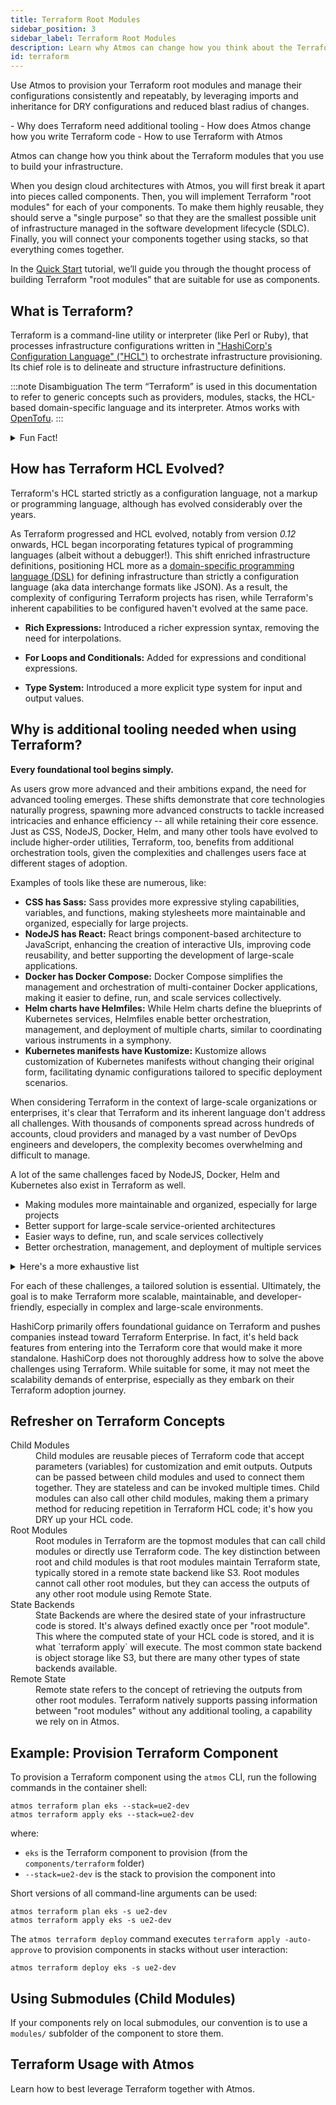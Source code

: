 ```yaml
---
title: Terraform Root Modules
sidebar_position: 3
sidebar_label: Terraform Root Modules
description: Learn why Atmos can change how you think about the Terraform modules that you use to build your infrastructure. 
id: terraform
---
```


Use Atmos to provision your Terraform root modules and manage their configurations consistently and repeatably, 
by leveraging imports and inheritance for DRY configurations and reduced blast radius of changes.

<KeyPoints>
- Why does Terraform need additional tooling
- How does Atmos change how you write Terraform code
- How to use Terraform with Atmos
</KeyPoints>

Atmos can change how you think about the Terraform modules that you use to build your infrastructure. 

When you design cloud architectures with Atmos, you will first break it apart into pieces called components. 
Then, you will implement Terraform "root modules" for each of your components. 
To make them highly reusable, they should serve a "single purpose" so that they are the smallest possible 
unit of infrastructure managed in the software development lifecycle (SDLC).
Finally, you will connect your components together using stacks, so that everything comes together. 

In the [Quick Start](/quick-start/simple) tutorial, we’ll guide you through the thought process of building Terraform "root modules" that are suitable for use as components.

## What is Terraform?

Terraform is a command-line utility or interpreter (like Perl or Ruby), that processes infrastructure configurations 
written in ["HashiCorp's Configuration Language" ("HCL")](https://en.wikipedia.org/wiki/HCL) to orchestrate infrastructure provisioning. 
Its chief role is to delineate and structure infrastructure definitions. 

:::note Disambiguation
The term “Terraform” is used in this documentation to refer to generic concepts such as providers, modules, stacks, the 
HCL-based domain-specific language and its interpreter. Atmos works with [OpenTofu](/core-concepts/projects/configuration/opentofu).
:::


<details>
<summary>Fun Fact!</summary>

HCL is backward compatible with JSON, although it's not a strict superset of JSON. 
HCL is more human-friendly and readable, while JSON is often used for machine-generated configurations. 
This means you can write Terraform configurations in HCL or JSON, and Terraform will understand them. 
This feature is particularly useful for programmatically generating configurations or integration with systems that already use JSON.
</details>

## How has Terraform HCL Evolved?

Terraform's HCL started strictly as a configuration language, not a markup or programming language, although has evolved
considerably over the years. 

As Terraform progressed and HCL evolved, notably from version _0.12_ onwards, HCL began incorporating fetatures typical
of programming languages (albeit without a debugger!). This shift enriched infrastructure definitions, positioning HCL
more as a [domain-specific programming language (DSL)](https://en.wikipedia.org/wiki/Domain-specific_language) for
defining infrastructure than strictly a configuration language (aka data interchange formats like JSON). As a result,
the complexity of configuring Terraform projects has risen, while Terraform's inherent capabilities to be configured
haven't evolved at the same pace.

- **Rich Expressions:** Introduced a richer expression syntax, removing the need for interpolations.

- **For Loops and Conditionals:** Added for expressions and conditional expressions.

- **Type System:** Introduced a more explicit type system for input and output values.

## Why is additional tooling needed when using Terraform?

**Every foundational tool begins simply.**

As users grow more advanced and their ambitions expand, the need for advanced tooling emerges. These shifts demonstrate that core
technologies naturally progress, spawning more advanced constructs to tackle increased intricacies and enhance efficiency -- all
while retaining their core essence. Just as CSS, NodeJS, Docker, Helm, and many other tools have evolved to
include higher-order utilities, Terraform, too, benefits from additional orchestration tools, given the complexities and challenges
users face at different stages of adoption.

Examples of tools like these are numerous, like:

- **CSS has Sass:** Sass provides more expressive styling capabilities, variables, and functions, making stylesheets more maintainable and organized, especially for large projects.
- **NodeJS has React:** React brings component-based architecture to JavaScript, enhancing the creation of interactive UIs, improving code reusability, and better supporting the development of large-scale applications.
- **Docker has Docker Compose:** Docker Compose simplifies the management and orchestration of multi-container Docker applications, making it easier to define, run, and scale services collectively.
- **Helm charts have Helmfiles:** While Helm charts define the blueprints of Kubernetes services, Helmfiles enable better orchestration, management, and deployment of multiple charts, similar to coordinating various instruments in a symphony.
- **Kubernetes manifests have Kustomize:** Kustomize allows customization of Kubernetes manifests without changing their original form, facilitating dynamic configurations tailored to specific deployment scenarios.

When considering Terraform in the context of large-scale organizations or enterprises, it's clear that Terraform and its inherent language don't address all challenges. With thousands of components spread across hundreds of accounts, cloud providers and managed by a vast number of DevOps engineers and developers, the complexity becomes overwhelming and difficult to manage.

A lot of the same challenges faced by NodeJS, Docker, Helm and Kubernetes also exist in Terraform as well.

- Making modules more maintainable and organized, especially for large projects
- Better support for large-scale service-oriented architectures
- Easier ways to define, run, and scale services collectively
- Better orchestration, management, and deployment of multiple services

<details>
<summary>Here's a more exhaustive list</summary>

- **Lack of DRY Configurations**: Terraform does not inherently support hierarchical configurations. There's no support for [deep merging configurations](https://github.com/hashicorp/terraform/issues/24987), making manual `varfile` maintenance unscalable. This makes it more difficult to enforce organizational standards, security controls, tagging, and policies.
- **State Management**: Managing Terraform's state, especially at scale, lacks inherent strategies for handling complexities such as access controls, multi-region, and Disaster Recovery (DR).
- **Limited Modularization**: Structuring configurations modularly while promoting code reuse is cumbersome.
- **Manual Initialization**: Backend initialization, module downloads, and other setup tasks require manual steps before executing `terraform apply`. This ties into the need for some kind of workflow tool.
- **Dependency Management**: Community edition of Terraform doesn't provide any mechanisms for orchestrating dependencies among root modules.
- **Absence of Stack Management**: Organizing configurations into structured stacks isn't a built-in feature of the community edition.
- **Lack of Automatic Dependency Ordering**: Standalone Terraform doesn't inherently determine execution order based on inter-stack dependencies.
- **No Native Workflow Automation and Standardization**: Dynamic workflow executions, such as having a unified workflow both in CI/CD platforms like GitHub Actions (GHA) and locally, are not inherently supported. Workflow standardization and automation capabilities do not exist, making provisioning and management tasks more manual, or relying on custom scripts, Makefiles, or other tooling.
- **Basic Environment Management**: Managing configurations across multiple environments can become complex without higher-level tooling.
</details>

For each of these challenges, a tailored solution is essential. Ultimately, the goal is to make Terraform more scalable, maintainable, and developer-friendly, especially in complex and large-scale environments.

HashiCorp primarily offers foundational guidance on Terraform and pushes companies instead toward Terraform Enterprise. In fact, it's held back features from entering into the Terraform core that would make it more standalone. HashiCorp does not thoroughly address how to solve the above challenges using Terraform. While suitable for some, it may not meet the scalability demands of enterprise, especially as they embark on their Terraform adoption journey.


## Refresher on Terraform Concepts

<dl>
<dt>Child Modules</dt>
<dd>Child modules are reusable pieces of Terraform code that accept parameters (variables) for customization and emit outputs.
    Outputs can be passed between child modules and used to connect them together.
    They are stateless and can be invoked multiple times. Child modules can also call other child modules, making
    them a primary method for reducing repetition in Terraform HCL code; it's how you DRY up your HCL code.</dd>

<dt>Root Modules</dt>
<dd>Root modules in Terraform are the topmost modules that can call child modules or directly use Terraform code. 
    The key distinction between root and child modules is that root modules maintain Terraform state, 
    typically stored in a remote state backend like S3. Root modules cannot call other root modules, 
    but they can access the outputs of any other root module using Remote State.</dd>

<dt>State Backends</dt>
<dd>State Backends are where the desired state of your infrastructure code is stored. 
    It's always defined exactly once per "root module". This where the computed state of your HCL code is stored, 
    and it is what `terraform apply` will execute. The most common state backend is object storage 
    like S3, but there are many other types of state backends available.</dd>

<dt>Remote State</dt>
<dd>Remote state refers to the concept of retrieving the outputs from other root modules. 
    Terraform natively supports passing information between "root modules" without any additional tooling,
    a capability we rely on in Atmos.</dd>
</dl>


## Example: Provision Terraform Component

To provision a Terraform component using the `atmos` CLI, run the following commands in the container shell:

```console
atmos terraform plan eks --stack=ue2-dev
atmos terraform apply eks --stack=ue2-dev
```

where:

- `eks` is the Terraform component to provision (from the `components/terraform` folder)
- `--stack=ue2-dev` is the stack to provision the component into

Short versions of all command-line arguments can be used:

```console
atmos terraform plan eks -s ue2-dev
atmos terraform apply eks -s ue2-dev
```

The `atmos terraform deploy` command executes `terraform apply -auto-approve` to provision components in stacks without
user interaction:

```console
atmos terraform deploy eks -s ue2-dev
```

## Using Submodules (Child Modules)

If your components rely on local submodules, our convention is to use a `modules/` subfolder of the component to store them.


## Terraform Usage with Atmos

Learn how to best leverage Terraform together with Atmos.

<DocCardList/>
